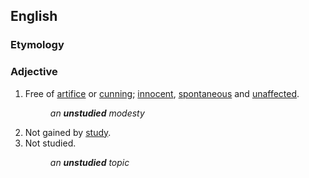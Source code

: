 ==English==

===Etymology===
{{prefix|un|studied|lang=en}}

===Adjective===
{{en-adj}}

# Free of [[artifice]] or [[cunning]]; [[innocent]], [[spontaneous]] and [[unaffected]].
#: ''an '''unstudied''' modesty''
# Not gained by [[study]].
# Not studied.
#: ''an '''unstudied''' topic''